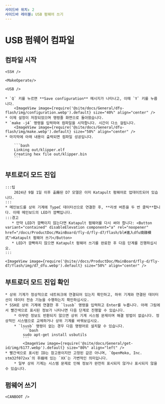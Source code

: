 ```yaml
---
사이드바 위치: 2
사이드바 레이블: USB 펌웨어 쓰기
---
```




# USB 펌웨어 컴파일


## 컴파일 시작

    <SSH />

    <MakeOperate/>

    <USB />

    * `Q` 키를 누르면 **Save configuration** 메시지가 나타나고, 이때 `Y` 키를 누릅니다.
        <ImageView image={require('@site/docs/General/dfu-flash/img/configuration.webp').default} size="40%" align="center" />
    * 이제 설정이 저장되었으며 명령줄 화면으로 돌아왔습니다.
    * `make -j4` 명령을 입력하여 컴파일을 시작합니다. 시간이 다소 걸립니다.
        <ImageView image={require('@site/docs/General/dfu-flash/img/make.webp').default} size="50%" align="center" />
    * 마지막에 아래 내용이 출력되면 컴파일 성공입니다.

        ```bash
        Linking out/klipper.elf
        Creating hex file out/klipper.bin
        ```
## 부트로더 모드 진입

    :::팁
        2024년 9월 1일 이후 출廠된 D7 모델은 이미 Katapult 펌웨어로 업데이트되어 있습니다.
    :::
    * 메인보드를 상위 기계에 TypeC 데이터선으로 연결한 후, **리셋 버튼을 두 번 클릭**합니다. 이때 메인보드의 LED가 깜빡입니다.
    :::경고
       * 만약 LED가 깜빡이지 않는다면 Katapult 펌웨어를 다시 써야 합니다: <Button variant="contained" disableElevation component="a" rel="noopener" href="/docs/ProductDoc/MainBoard/fly-d/fly-d7/flash/bl#進入dfu燒錄模式">Katapult 펌웨어 쓰기</Button>
       * LED가 깜빡하지 않으면 Katapult 펌웨어 쓰기를 완료한 후 다음 단계를 진행하십시오.
    :::

    <ImageView image={require('@site//docs/ProductDoc/MainBoard/fly-d/fly-d7/flash/img/d7_dfu.webp').default} size="50%" align="center" />

## 부트로더 모드 진입 확인

    * 상위 기계가 정상적으로 네트워크에 연결되어 있는지 확인하고, 하위 기계와 연결된 데이터선이 데이터 전송 기능을 수행하는지 확인하십시오.
    * SSH로 상위 기계에 연결한 후 `lsusb` 명령을 입력하고 Enter를 누릅니다. 아래 그림에서 빨간색으로 표시된 정보가 나타나면 다음 단계로 진행할 수 있습니다.
        * 아무런 정보도 반환되지 않으면 상위 기계 시스템 문제이며 해결 방법이 없습니다. 정상적인 시스템으로 교체하거나 상위 기계를 바꿔보십시오.
        * `lsusb` 명령이 없는 경우 다음 명령어로 설치할 수 있습니다.
            ```bash
            sudo apt-get install usbutils
            ```
            <ImageView image={require('@site/docs/General/get-id/img/6177.webp').default} size="80%" align="left" /> 
    * 빨간색으로 표시된 ID는 참고용이지만 고정된 값은 아니며, `OpenMoko, Inc. stm32f072xx`의 후缀에 있는 `XX`는 가변적인 의미입니다.
        * 일부 상위 기계는 시스템 문제로 인해 정보가 완전히 표시되지 않거나 표시되지 않을 수 있습니다.

## 펌웨어 쓰기
    
    <CANBOOT />
